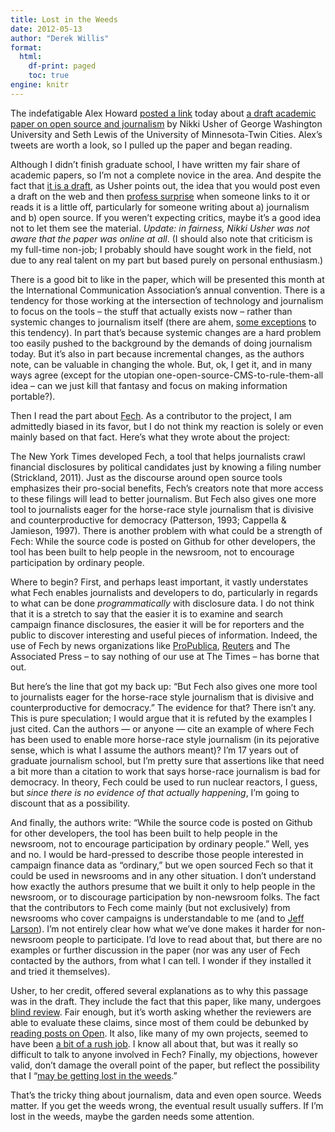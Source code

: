 ```yaml
---
title: Lost in the Weeds
date: 2012-05-13
author: "Derek Willis"
format:
  html:
    df-print: paged
    toc: true
engine: knitr
---
```


The indefatigable Alex Howard [posted a link](https://twitter.com/digiphile/status/201712378356838401) today about [a draft academic paper on open source and journalism](http://conservancy.umn.edu/bitstream/123292/1/Usher-Lewis%20ICA%202012.pdf) by Nikki Usher of George Washington University and Seth Lewis of the University of Minnesota-Twin Cities. Alex's tweets are worth a look, so I pulled up the paper and began reading.

Although I didn't finish graduate school, I have written my fair share of academic papers, so I'm not a complete novice in the area. And despite the fact that [it is a draft](https://twitter.com/nikkiusher/status/201721394898280449), as Usher points out, the idea that you would post even a draft on the web and then [profess surprise](https://twitter.com/nikkiusher/status/201721394898280449) when someone links to it or reads it is a little off, particularly for someone writing about a) journalism and b) open source. If you weren't expecting critics, maybe it's a good idea not to let them see the material. _Update: in fairness, Nikki Usher was not aware that the paper was online at all_. (I should also note that criticism is my full-time non-job; I probably should have sought work in the field, not due to any real talent on my part but based purely on personal enthusiasm.)

There is a good bit to like in the paper, which will be presented this month at the International Communication Association's annual convention. There is a tendency for those working at the intersection of technology and journalism to focus on the tools – the stuff that actually exists now – rather than systemic changes to journalism itself (there are ahem, [some exceptions](http://thescoop.org/thefix/) to this tendency). In part that's because systemic changes are a hard problem too easily pushed to the background by the demands of doing journalism today. But it's also in part because incremental changes, as the authors note, can be valuable in changing the whole. But, ok, I get it, and in many ways agree (except for the utopian one-open-source-CMS-to-rule-them-all idea – can we just kill that fantasy and focus on making information portable?).

Then I read the part about [Fech](http://nytimes.github.com/Fech/). As a contributor to the project, I am admittedly biased in its favor, but I do not think my reaction is solely or even mainly based on that fact. Here's what they wrote about the project:

  The New York Times developed Fech, a tool that helps journalists crawl financial disclosures by political candidates just by knowing a filing number (Strickland, 2011). Just as the discourse around open source tools emphasizes their pro-social benefits, Fech's creators note that more access to these filings will lead to better journalism. But Fech also gives one more tool to journalists eager for the horse-race style journalism that is divisive and counterproductive for democracy (Patterson, 1993; Cappella & Jamieson, 1997). There is another problem with what could be a strength of Fech: While the source code is posted on Github for other developers, the tool has been built to help people in the newsroom, not to encourage participation by ordinary people.

Where to begin? First, and perhaps least important, it vastly understates what Fech enables journalists and developers to do, particularly in regards to what can be done _programmatically_ with disclosure data. I do not think that it is a stretch to say that the easier it is to examine and search campaign finance disclosures, the easier it will be for reporters and the public to discover interesting and useful pieces of information. Indeed, the use of Fech by news organizations like [ProPublica](http://www.propublica.org/article/campaign-spending-shows-political-ties-self-dealing), [Reuters](http://www.reuters.com/article/2012/05/10/us-usa-campaign-superpacs-idUSBRE8490K820120510) and The Associated Press – to say nothing of our use at The Times – has borne that out.

But here's the line that got my back up: "But Fech also gives one more tool to journalists eager for the horse-race style journalism that is divisive and counterproductive for democracy." The evidence for that? There isn't any. This is pure speculation; I would argue that it is refuted by the examples I just cited. Can the authors — or anyone — cite an example of where Fech has been used to enable more horse-race style journalism (in its pejorative sense, which is what I assume the authors meant)? I'm 17 years out of graduate journalism school, but I'm pretty sure that assertions like that need a bit more than a citation to work that says horse-race journalism is bad for democracy. In theory, Fech could be used to run nuclear reactors, I guess, but _since there is no evidence of that actually happening_, I'm going to discount that as a possibility.

And finally, the authors write: "While the source code is posted on Github for other developers, the tool has been built to help people in the newsroom, not to encourage participation by ordinary people." Well, yes and no. I would be hard-pressed to describe those people interested in campaign finance data as "ordinary," but we open sourced Fech so that it could be used in newsrooms and in any other situation. I don't understand how exactly the authors presume that we built it only to help people in the newsroom, or to discourage participation by non-newsroom folks. The fact that the contributors to Fech come mainly (but not exclusively) from newsrooms who cover campaigns is understandable to me (and to [Jeff Larson](https://twitter.com/thejefflarson/status/201734341200588800)). I'm not entirely clear how what we've done makes it harder for non-newsroom people to participate. I'd love to read about that, but there are no examples or further discussion in the paper (nor was any user of Fech contacted by the authors, from what I can tell. I wonder if they installed it and tried it themselves).

Usher, to her credit, offered several explanations as to why this passage was in the draft. They include the fact that this paper, like many, undergoes [blind review](https://twitter.com/nikkiusher/status/201740095206862848). Fair enough, but it's worth asking whether the reviewers are able to evaluate these claims, since most of them could be debunked by [reading posts on Open](http://open.blogs.nytimes.com/?s=campaign+finance). It also, like many of my own projects, seemed to have been [a bit of a rush job](https://twitter.com/nikkiusher/status/201740279647186945). I know all about that, but was it really so difficult to talk to anyone involved in Fech? Finally, my objections, however valid, don't damage the overall point of the paper, but reflect the possibility that I "[may be getting lost in the weeds](https://twitter.com/nikkiusher/status/201741437094735873)."

That's the tricky thing about journalism, data and even open source. Weeds matter. If you get the weeds wrong, the eventual result usually suffers. If I'm lost in the weeds, maybe the garden needs some attention.